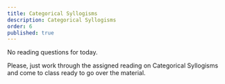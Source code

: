 ```yaml
---
title: Categorical Syllogisms
description: Categorical Syllogisms
order: 6
published: true
---
```


No reading questions for today. 

Please, just work through 
the assigned reading on Categorical Syllogisms 
and come to class ready to go over the material.